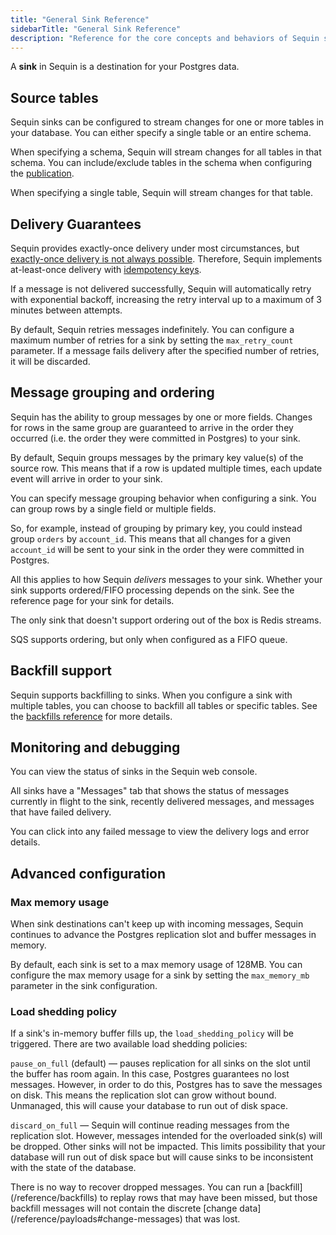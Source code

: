 ```yaml
---
title: "General Sink Reference"
sidebarTitle: "General Sink Reference"
description: "Reference for the core concepts and behaviors of Sequin sinks. Learn about delivery guarantees, message grouping, ordering, backfill support, and monitoring capabilities."
---
```


A **sink** in Sequin is a destination for your Postgres data.

## Source tables

Sequin sinks can be configured to stream changes for one or more tables in your database. You can either specify a single table or an entire schema.

When specifying a schema, Sequin will stream changes for all tables in that schema. You can include/exclude tables in the schema when configuring the [publication](/reference/databases#publications).

When specifying a single table, Sequin will stream changes for that table.

## Delivery Guarantees

Sequin provides exactly-once delivery under most circumstances, but [exactly-once delivery is not always possible](https://blog.sequinstream.com/at-most-once-at-least-once-and-exactly-once-delivery/). Therefore, Sequin implements at-least-once delivery with [idempotency keys](/reference/payloads#idempotency).

If a message is not delivered successfully, Sequin will automatically retry with exponential backoff, increasing the retry interval up to a maximum of 3 minutes between attempts.

By default, Sequin retries messages indefinitely. You can configure a maximum number of retries for a sink by setting the `max_retry_count` parameter. If a message fails delivery after the specified number of retries, it will be discarded.

## Message grouping and ordering

Sequin has the ability to group messages by one or more fields. Changes for rows in the same group are guaranteed to arrive in the order they occurred (i.e. the order they were committed in Postgres) to your sink.

By default, Sequin groups messages by the primary key value(s) of the source row. This means that if a row is updated multiple times, each update event will arrive in order to your sink.

You can specify message grouping behavior when configuring a sink. You can group rows by a single field or multiple fields.

So, for example, instead of grouping by primary key, you could instead group `orders` by `account_id`. This means that all changes for a given `account_id` will be sent to your sink in the order they were committed in Postgres.

All this applies to how Sequin _delivers_ messages to your sink. Whether your sink supports ordered/FIFO processing depends on the sink. See the reference page for your sink for details.

<Note>
  The only sink that doesn't support ordering out of the box is Redis streams.

  SQS supports ordering, but only when configured as a FIFO queue.
</Note>

## Backfill support

Sequin supports backfilling to sinks. When you configure a sink with multiple tables, you can choose to backfill all tables or specific tables. See the [backfills reference](/reference/backfills) for more details.

## Monitoring and debugging

You can view the status of sinks in the Sequin web console.

All sinks have a "Messages" tab that shows the status of messages currently in flight to the sink, recently delivered messages, and messages that have failed delivery.

You can click into any failed message to view the delivery logs and error details.

## Advanced configuration

### Max memory usage
When sink destinations can't keep up with incoming messages, Sequin continues to advance the Postgres replication slot and buffer messages in memory.

By default, each sink is set to a max memory usage of 128MB. You can configure the max memory usage for a sink by setting the `max_memory_mb` parameter in the sink configuration.

### Load shedding policy
If a sink's in-memory buffer fills up, the `load_shedding_policy` will be triggered. There are two available load shedding policies:

`pause_on_full` (default) — pauses replication for all sinks on the slot until the buffer has room again. In this case, Postgres guarantees no lost messages. However, in order to do this, Postgres has to save the messages on disk. This means the replication slot can grow without bound. Unmanaged, this will cause your database to run out of disk space.

`discard_on_full` — Sequin will continue reading messages from the replication slot. However, messages intended for the overloaded sink(s) will be dropped. Other sinks will not be impacted. This limits possibility that your database will run out of disk space but will cause sinks to be inconsistent with the state of the database.

<Warning>
There is no way to recover dropped messages. You can run a [backfill](/reference/backfills) to replay rows that may have been missed, but those backfill messages will not contain the discrete [change data](/reference/payloads#change-messages) that was lost.
</Warning>
